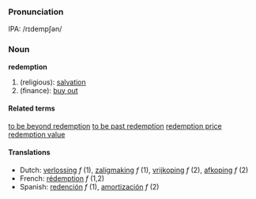 ===Pronunciation===
IPA: /rɪdempʃən/

===Noun===
'''redemption'''

# (religious): [[salvation]]
# (finance): [[buy out]] <!-- Is this correct? -->

====Related terms====
[[to be beyond redemption]]
[[to be past redemption]]
[[redemption price]]
[[redemption value]]

====Translations====
*Dutch: [[verlossing]] ''f'' (1), [[zaligmaking]] ''f'' (1), [[vrijkoping]] ''f'' (2), [[afkoping]] ''f'' (2)
*French: [[rédemption]] ''f'' (1,2)
*Spanish: [[redención]] ''f'' (1), [[amortización]] ''f'' (2)
